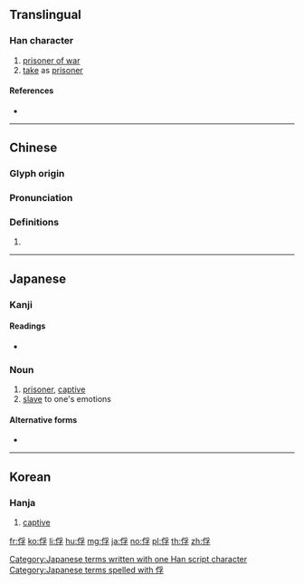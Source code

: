 ==Translingual==

===Han character===
{{Han char|rn=9|rad=人|as=07|sn=9|four=22247|canj=OBND|ids=⿰亻孚}}

# [[prisoner of war]]
# [[take]] as [[prisoner]]

====References====
* {{Han ref|kx=0105.120|dkj=00697|dj=0222.010|hdz=10164.020|uh=4FD8|ud=20440|bh=AB52|bd=43858}}

----

==Chinese==
{{zh-forms}}

===Glyph origin===
{{Han etym}}

===Pronunciation===
{{zh-pron
|m=fú
|c=fu1
|mc=y
|oc=y
|ma=
|cat=n,v
}}

===Definitions===
{{zh-hanzi}}

# {{rfdef|lang=zh}}

----

==Japanese==

===Kanji===
{{ja-kanji|grade=|rs=人07}}

====Readings====
* {{ja-readings|on=[[ふ]] (fu)|kun=[[とりこ]] (toriko)}}

===Noun===
{{ja-noun|とりこ}}

# [[prisoner]], [[captive]]
# [[slave]] to one's emotions

====Alternative forms====
* {{l|ja|虜}}

[[Category:Japanese terms written with one Han script character]]
[[Category:Japanese terms spelled with 俘]]

----

==Korean==

===Hanja===
{{ko-hanja|hangeul=부|rv=bu|mr=pu}}

# [[captive]]

[[fr:俘]]
[[ko:俘]]
[[li:俘]]
[[hu:俘]]
[[mg:俘]]
[[ja:俘]]
[[no:俘]]
[[pl:俘]]
[[th:俘]]
[[zh:俘]]
